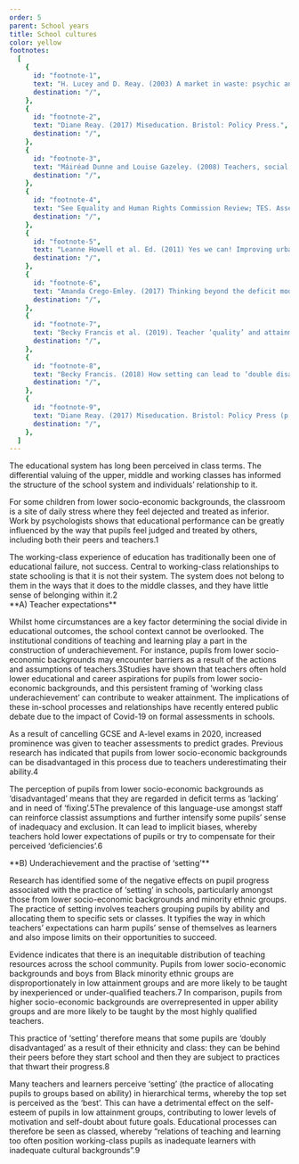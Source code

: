 ```yaml
---
order: 5
parent: School years
title: School cultures
color: yellow
footnotes:
  [
    {
      id: "footnote-1",
      text: "H. Lucey and D. Reay. (2003) A market in waste: psychic and structural dimensions of school-choice policy in the UK and children’s narratives on ‘demonized’ schools. Discourse. Vol 23: Issue 2.",
      destination: "/",
    },
    {
      id: "footnote-2",
      text: "Diane Reay. (2017) Miseducation. Bristol: Policy Press.",
      destination: "/",
    },
    {
      id: "footnote-3",
      text: "Máiréad Dunne and Louise Gazeley. (2008) Teachers, social class and underachievement. British Journal of Sociology of Education. Vol. 25: No. 5.",
      destination: "/",
    },
    {
      id: "footnote-4",
      text: "See Equality and Human Rights Commission Review; TES. Assessment: Disadvantaged students will lose out.",
      destination: "/",
    },
    {
      id: "footnote-5",
      text: "Leanne Howell et al. Ed. (2011) Yes we can! Improving urban schools through innovative educational reform. Information Age Publishing.",
      destination: "/",
    },
    {
      id: "footnote-6",
      text: "Amanda Crego-Emley. (2017) Thinking beyond the deficit model. Yale Education Studies; Val Gilles. (2016) Pushed to the edge: Inclusion and behaviour support in schools. Policy Press.",
      destination: "/",
    },
    {
      id: "footnote-7",
      text: "Becky Francis et al. (2019). Teacher ‘quality’ and attainment grouping: The role of within-school teacher deployment in social and educational inequality. Teaching and Teacher Education. Vol. 77.",
      destination: "/",
    },
    {
      id: "footnote-8",
      text: "Becky Francis. (2018) How setting can lead to ‘double disadvantage’. TES.",
      destination: "/",
    },
    {
      id: "footnote-9",
      text: "Diane Reay. (2017) Miseducation. Bristol: Policy Press (p. 81).",
      destination: "/",
    },
  ]
---
```



<div>
  The educational system has long been perceived in class terms. The
  differential valuing of the upper, middle and working classes has informed the
  structure of the school system and individuals’ relationship to it.

  For some children from lower socio-economic backgrounds, the classroom is a
  site of daily stress where they feel dejected and treated as inferior. Work by
  psychologists shows that educational performance can be greatly influenced by
  the way that pupils feel judged and treated by others, including both their
  peers and teachers.<FootnoteLink linkId="footnote-1">1</FootnoteLink>
</div>

<ResearchImage imageName="school-cultures.jpg" />

<ResearchQuote source="- Diane Reay. (2017) Miseducation. Bristol: Policy Press">
  The working-class experience of education has traditionally been one of
  educational failure, not success. Central to working-class relationships to
  state schooling is that it is not their system. The system does not belong to
  them in the ways that it does to the middle classes, and they have little
  sense of belonging within it.<FootnoteLink linkId="footnote-2">2</FootnoteLink>
</ResearchQuote>

<div>
  **A) Teacher expectations**

  Whilst home circumstances are a key factor determining the social divide in
  educational outcomes, the school context cannot be overlooked. The
  institutional conditions of teaching and learning play a part in the
  construction of underachievement. For instance, pupils from lower
  socio-economic backgrounds may encounter barriers as a result of the actions
  and assumptions of teachers.<FootnoteLink
  linkId="footnote-3">3</FootnoteLink>Studies have shown that teachers often
  hold lower educational and career aspirations for pupils from lower
  socio-economic backgrounds, and this persistent framing of ‘working class
  underachievement’ can contribute to weaker attainment. The implications of
  these in-school processes and relationships have recently entered public
  debate due to the impact of Covid-19 on formal assessments in schools.
</div>

<div>
  As a result of cancelling GCSE and A-level exams in 2020, increased prominence
  was given to teacher assessments to predict grades. Previous research has
  indicated that pupils from lower socio-economic backgrounds can be
  disadvantaged in this process due to teachers underestimating their
  ability.<FootnoteLink linkId="footnote-4">4</FootnoteLink>

  The perception of pupils from lower socio-economic backgrounds as
  ‘disadvantaged’ means that they are regarded in deficit terms as ‘lacking’ and
  in need of ‘fixing’.<FootnoteLink linkId="footnote-5">5</FootnoteLink>The
  prevalence of this language-use amongst staff can reinforce classist
  assumptions and further intensify some pupils’ sense of inadequacy and
  exclusion. It can lead to implicit biases, whereby teachers hold lower
  expectations of pupils or try to compensate for their perceived
  ‘deficiencies’.<FootnoteLink linkId="footnote-6">6</FootnoteLink>
</div>

<div>
  **B) Underachievement and the practise of ‘setting’**

  Research has identified some of the negative effects on pupil progress
  associated with the practice of ‘setting’ in schools, particularly amongst
  those from lower socio-economic backgrounds and minority ethnic groups. The
  practice of setting involves teachers grouping pupils by ability and
  allocating them to specific sets or classes. It typifies the way in which
  teachers’ expectations can harm pupils’ sense of themselves as learners and
  also impose limits on their opportunities to succeed.

  Evidence indicates that there is an inequitable distribution of teaching
  resources across the school community. Pupils from lower socio-economic
  backgrounds and boys from Black minority ethnic groups are disproportionately
  in low attainment groups and are more likely to be taught by inexperienced or
  under-qualified teachers.<FootnoteLink linkId="footnote-7">7</FootnoteLink> In
  comparison, pupils from higher socio-economic backgrounds are overrepresented
  in upper ability groups and are more likely to be taught by the most highly
  qualified teachers.
</div>

<div>
  This practice of ‘setting’ therefore means that some pupils are ‘doubly
  disadvantaged’ as a result of their ethnicity and class: they can be behind
  their peers before they start school and then they are subject to practices
  that thwart their progress.<FootnoteLink linkId="footnote-8">8</FootnoteLink>

  Many teachers and learners perceive ‘setting’ (the practice of allocating pupils
  to groups based on ability) in hierarchical terms, whereby the top set is
  perceived as the ‘best’. This can have a detrimental effect on the self-esteem
  of pupils in low attainment groups, contributing to lower levels of motivation
  and self-doubt about future goals. Educational processes can therefore be seen
  as classed, whereby “relations of teaching and learning too often position
  working-class pupils as inadequate learners with inadequate cultural
  backgrounds”.<FootnoteLink linkId="footnote-9">9</FootnoteLink>
</div>
